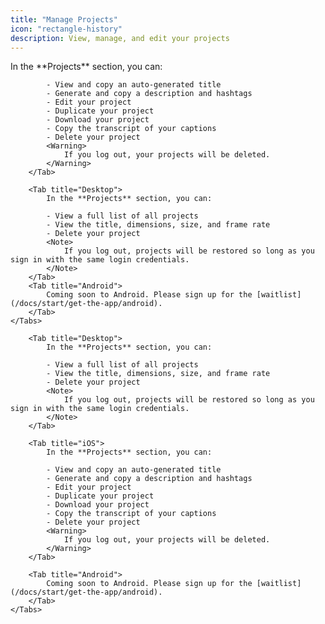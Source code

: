 ```yaml
---
title: "Manage Projects"
icon: "rectangle-history"
description: View, manage, and edit your projects
---
```


<div id="ios-tab">
    <Tabs>
        <Tab title="iOS">
            In the **Projects** section, you can:

            - View and copy an auto-generated title
            - Generate and copy a description and hashtags
            - Edit your project
            - Duplicate your project
            - Download your project
            - Copy the transcript of your captions
            - Delete your project
            <Warning>
                If you log out, your projects will be deleted.
            </Warning>
        </Tab>

        <Tab title="Desktop">
            In the **Projects** section, you can:

            - View a full list of all projects
            - View the title, dimensions, size, and frame rate
            - Delete your project
            <Note>
                If you log out, projects will be restored so long as you sign in with the same login credentials.
            </Note>
        </Tab>
        <Tab title="Android">
            Coming soon to Android. Please sign up for the [waitlist](/docs/start/get-the-app/android).
        </Tab>
    </Tabs>
</div>


<div id="desktop-tab">
    <Tabs>
        
        <Tab title="Desktop">
            In the **Projects** section, you can:

            - View a full list of all projects
            - View the title, dimensions, size, and frame rate
            - Delete your project
            <Note>
                If you log out, projects will be restored so long as you sign in with the same login credentials.
            </Note>
        </Tab>

        <Tab title="iOS">
            In the **Projects** section, you can:

            - View and copy an auto-generated title
            - Generate and copy a description and hashtags
            - Edit your project
            - Duplicate your project
            - Download your project
            - Copy the transcript of your captions
            - Delete your project
            <Warning>
                If you log out, your projects will be deleted.
            </Warning>
        </Tab>

        <Tab title="Android">
            Coming soon to Android. Please sign up for the [waitlist](/docs/start/get-the-app/android).
        </Tab>
    </Tabs>
</div>
